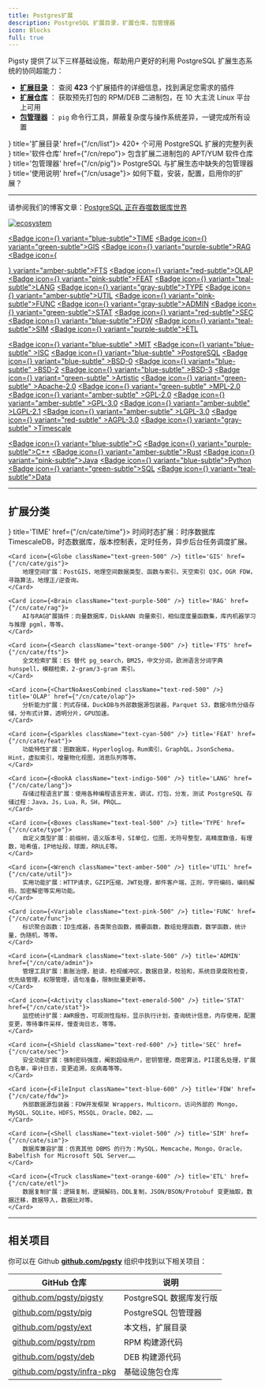 ```yaml
---
title: Postgres扩展
description: PostgreSQL 扩展目录，扩展仓库，包管理器
icon: Blocks
full: true
---
```



Pigsty 提供了以下三样基础设施，帮助用户更好的利用 PostgreSQL 扩展生态系统的协同超能力：

- [**扩展目录**](/list) ： 查阅 **423** 个扩展插件的详细信息，找到满足您需求的插件
- [**扩展仓库**](/repo) ： 获取预先打包的 RPM/DEB 二进制包，在 10 大主流 Linux 平台上可用
- [**包管理器**](/pig) ： `pig` 命令行工具，屏蔽复杂度与操作系统差异，一键完成所有设置

<Cards>
    <Card icon={<ClipboardList className="text-green-600" />} title='扩展目录' href={"/cn/list"}>
        <span className="text-lg font-black text-emerald-500">420+</span> 个可用 PostgreSQL 扩展的完整列表
    </Card>
    <Card icon={<Warehouse className={"text-red-500"} />} title='软件仓库' href={"/cn/repo"}>
        包含扩展二进制包的 APT/YUM 软件仓库
    </Card>
    <Card icon={<PiggyBank className="text-blue-300" />} title='包管理器' href={"/cn/pig"}>
        PostgreSQL 与扩展生态中缺失的包管理器
    </Card>
    <Card icon={<CircleHelp className={"text-orange-400"} />} title='使用说明' href={"/cn/usage"}>
        如何下载，安装，配置，启用你的扩展？
    </Card>
</Cards>



--------

请参阅我们的博客文章：[PostgreSQL 正在吞噬数据库世界](https://medium.com/@fengruohang/postgres-is-eating-the-database-world-157c204dcfc4)

[![ecosystem](/img/pigsty/ecosystem.gif)](https://medium.com/@fengruohang/postgres-is-eating-the-database-world-157c204dcfc4)

<a href="/cn/cate/time" className="no-underline"><Badge icon={<Clock />} variant="blue-subtle">TIME</Badge></a>
<a href="/cn/cate/gis" className="no-underline"><Badge icon={<Globe />} variant="green-subtle">GIS</Badge></a>
<a href="/cn/cate/rag" className="no-underline"><Badge icon={<Brain />} variant="purple-subtle">RAG</Badge></a>
<a href="/cn/cate/fts" className="no-underline"><Badge icon={<Search />} variant="amber-subtle">FTS</Badge></a>
<a href="/cn/cate/olap" className="no-underline"><Badge icon={<ChartNoAxesCombined />} variant="red-subtle">OLAP</Badge></a>
<a href="/cn/cate/feat" className="no-underline"><Badge icon={<Sparkles />} variant="pink-subtle">FEAT</Badge></a>
<a href="/cn/cate/lang" className="no-underline"><Badge icon={<BookA />} variant="teal-subtle">LANG</Badge></a>
<a href="/cn/cate/type" className="no-underline"><Badge icon={<Boxes />} variant="gray-subtle">TYPE</Badge></a>
<a href="/cn/cate/util" className="no-underline"><Badge icon={<Wrench />} variant="amber-subtle">UTIL</Badge></a>
<a href="/cn/cate/func" className="no-underline"><Badge icon={<Variable />} variant="pink-subtle">FUNC</Badge></a>
<a href="/cn/cate/admin" className="no-underline"><Badge icon={<Landmark />} variant="gray-subtle">ADMIN</Badge></a>
<a href="/cn/cate/stat" className="no-underline"><Badge icon={<Activity />} variant="green-subtle">STAT</Badge></a>
<a href="/cn/cate/sec" className="no-underline"><Badge icon={<Shield />} variant="red-subtle">SEC</Badge></a>
<a href="/cn/cate/fdw" className="no-underline"><Badge icon={<FileInput />} variant="blue-subtle">FDW</Badge></a>
<a href="/cn/cate/sim" className="no-underline"><Badge icon={<Shell />} variant="teal-subtle">SIM</Badge></a>
<a href="/cn/cate/etl" className="no-underline"><Badge icon={<Truck />} variant="purple-subtle">ETL</Badge></a>

<a href="/cn/list/license#mit"          className="no-underline"><Badge icon={<Scale />} variant="blue-subtle"  >MIT</Badge></a>
<a href="/cn/list/license#isc"          className="no-underline"><Badge icon={<Scale />} variant="blue-subtle"  >ISC</Badge></a>
<a href="/cn/list/license#postgresql"   className="no-underline"><Badge icon={<Scale />} variant="blue-subtle"  >PostgreSQL</Badge></a>
<a href="/cn/list/license#bsd-0-clause" className="no-underline"><Badge icon={<Scale />} variant="blue-subtle"  >BSD-0</Badge></a>
<a href="/cn/list/license#bsd-2-clause" className="no-underline"><Badge icon={<Scale />} variant="blue-subtle"  >BSD-2</Badge></a>
<a href="/cn/list/license#bsd-3-clause" className="no-underline"><Badge icon={<Scale />} variant="blue-subtle"  >BSD-3</Badge></a>
<a href="/cn/list/license#artistic"     className="no-underline"><Badge icon={<Scale />} variant="green-subtle" >Artistic</Badge></a>
<a href="/cn/list/license#apache-20"    className="no-underline"><Badge icon={<Scale />} variant="green-subtle" >Apache-2.0</Badge></a>
<a href="/cn/list/license#mpl-20"       className="no-underline"><Badge icon={<Scale />} variant="green-subtle" >MPL-2.0</Badge></a>
<a href="/cn/list/license#gpl-20"       className="no-underline"><Badge icon={<Scale />} variant="amber-subtle" >GPL-2.0</Badge></a>
<a href="/cn/list/license#gpl-30"       className="no-underline"><Badge icon={<Scale />} variant="amber-subtle" >GPL-3.0</Badge></a>
<a href="/cn/list/license#lgpl-21"      className="no-underline"><Badge icon={<Scale />} variant="amber-subtle" >LGPL-2.1</Badge></a>
<a href="/cn/list/license#lgpl-30"      className="no-underline"><Badge icon={<Scale />} variant="amber-subtle" >LGPL-3.0</Badge></a>
<a href="/cn/list/license#agpl-30"      className="no-underline"><Badge icon={<Scale />} variant="red-subtle"   >AGPL-3.0</Badge></a>
<a href="/cn/list/license#timescale"    className="no-underline"><Badge icon={<Scale />} variant="gray-subtle"  >Timescale</Badge></a>

<a href="/cn/list/lang#c"><Badge icon={<FileCode2 />} variant="blue-subtle">C</Badge></a>
<a href="/cn/list/lang#c-1"><Badge icon={<FileCode2 />} variant="purple-subtle">C++</Badge></a>
<a href="/cn/list/lang#rust"><Badge icon={<FileCode2 />} variant="amber-subtle">Rust</Badge></a>
<a href="/cn/list/lang#java"><Badge icon={<FileCode2 />} variant="pink-subtle">Java</Badge></a>
<a href="/cn/list/lang#python"><Badge icon={<FileCode2 />} variant="blue-subtle">Python</Badge></a>
<a href="/cn/list/lang#sql"><Badge icon={<FileCode2 />} variant="green-subtle">SQL</Badge></a>
<a href="/cn/list/lang#data"><Badge icon={<FileCode2 />} variant="teal-subtle">Data</Badge></a>



--------

## 扩展分类

<Cards>
    <Card icon={<Clock className="text-blue-500" />} title='TIME' href={"/cn/cate/time"}>
        时间时态扩展：时序数据库 TimescaleDB，时态数据库，版本控制表，定时任务，异步后台任务调度扩展。
    </Card>

    <Card icon={<Globe className="text-green-500" />} title='GIS' href={"/cn/cate/gis"}>
        地理空间扩展：PostGIS，地理空间数据类型、函数与索引，天空索引 Q3C，OGR FDW， 寻路算法，地理正/逆查询。
    </Card>

    <Card icon={<Brain className="text-purple-500" />} title='RAG' href={"/cn/cate/rag"}>
        AI与RAG扩展插件：向量数据库，DiskANN 向量索引，相似度度量函数集，库内机器学习与推理 pgml，等等。
    </Card>

    <Card icon={<Search className="text-orange-500" />} title='FTS' href={"/cn/cate/fts"}>
        全文检索扩展：ES 替代 pg_search，BM25，中文分词，欧洲语言分词字典 hunspell，模糊检索，2-gram/3-gram 索引。
    </Card>

    <Card icon={<ChartNoAxesCombined className="text-red-500" />} title='OLAP' href={"/cn/cate/olap"}>
        分析能力扩展：列式存储，DuckDB与外部数据源包装器，Parquet S3，数据冷热分级存储，分布式计算，透明分片，GPU加速。
    </Card>

    <Card icon={<Sparkles className="text-cyan-500" />} title='FEAT' href={"/cn/cate/feat"}>
        功能特性扩展：图数据库，Hyperloglog，Rum索引，GraphQL，JsonSchema，Hint，虚拟索引，增量物化视图，消息队列等等。
    </Card>

    <Card icon={<BookA className="text-indigo-500" />} title='LANG' href={"/cn/cate/lang"}>
        存储过程语言扩展：使用各种编程语言开发，调试，打包，分发，测试 PostgreSQL 存储过程：Java，Js，Lua，R，SH，PRQL…
    </Card>

    <Card icon={<Boxes className="text-teal-500" />} title='TYPE' href={"/cn/cate/type"}>
        自定义类型扩展：前缀树，语义版本号，SI单位，位图，无符号整型，高精度数值，有理数，哈希值，IP地址段，球面，RRULE等。
    </Card>

    <Card icon={<Wrench className="text-amber-500" />} title='UTIL' href={"/cn/cate/util"}>
        实用功能扩展：HTTP请求，GZIP压缩，JWT处理，邮件客户端，正则，字符编码，编码解码，加密解密等实用功能。
    </Card>

    <Card icon={<Variable className="text-pink-500" />} title='FUNC' href={"/cn/cate/func"}>
        标识聚合函数：ID生成器，各类聚合函数，摘要函数，数组处理函数，数学函数，统计量，伪随机，等等。
    </Card>

    <Card icon={<Landmark className="text-slate-500" />} title='ADMIN' href={"/cn/cate/admin"}>
        管理工具扩展：膨胀治理，脏读，检视缓冲区，数据目录，校验和，系统目录腐败检查，优先级管理，权限管理，语句准备，限制批量更新等。
    </Card>

    <Card icon={<Activity className="text-emerald-500" />} title='STAT' href={"/cn/cate/stat"}>
        监控统计扩展：AWR报告，可观测性指标，显示执行计划，查询统计信息，内存使用，配置变更，等待事件采样，慢查询日志，等等。
    </Card>

    <Card icon={<Shield className="text-red-600" />} title='SEC' href={"/cn/cate/sec"}>
        安全功能扩展：强制密码强度，阉割超级用户，密钥管理，商密算法，PII匿名处理，扩展白名单，审计日志，变更追溯，反病毒等等。
    </Card>

    <Card icon={<FileInput className="text-blue-600" />} title='FDW' href={"/cn/cate/fdw"}>
        外部数据源包装器：FDW开发框架 Wrappers，Multicorn，访问外部的 Mongo，MySQL，SQLite，HDFS，MSSQL，Oracle，DB2，……
    </Card>

    <Card icon={<Shell className="text-violet-500" />} title='SIM' href={"/cn/cate/sim"}>
        数据库兼容扩展：仿真其他 DBMS 的行为：MySQL，Memcache，Mongo，Oracle，Babelfish for Microsoft SQL Server……
    </Card>

    <Card icon={<Truck className="text-orange-600" />} title='ETL' href={"/cn/cate/etl"}>
        数据复制扩展：逻辑复制，逻辑解码，DDL复制，JSON/BSON/Protobuf 变更抽取，数据迁移，数据导入，数据比对等。
    </Card>
</Cards>


--------

## 相关项目

你可以在 Github [**github.com/pgsty**](https://github.com/pgsty) 组织中找到以下相关项目：

| GitHub 仓库                                                        | 说明                |
|------------------------------------------------------------------|-------------------|
| [github.com/pgsty/pigsty](https://github.com/pgsty/pigsty)       | PostgreSQL 数据库发行版 |
| [github.com/pgsty/pig](https://github.com/pgsty/pig)             | PostgreSQL 包管理器   |
| [github.com/pgsty/ext](https://github.com/pgsty/ext)             | 本文档，扩展目录          |
| [github.com/pgsty/rpm](https://github.com/pgsty/rpm)             | RPM 构建源代码         |
| [github.com/pgsty/deb](https://github.com/pgsty/deb)             | DEB 构建源代码         |
| [github.com/pgsty/infra-pkg](https://github.com/pgsty/infra-pkg) | 基础设施包仓库           |



